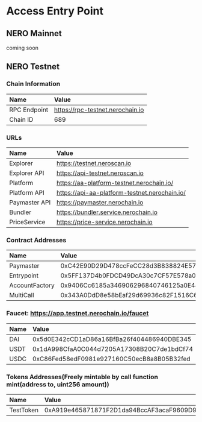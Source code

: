 # Access Entry Point

## NERO Mainnet

coming soon

## NERO Testnet

### Chain Information

| Name         | Value                            |
| :----------- | :------------------------------- |
| RPC Endpoint | https://rpc-testnet.nerochain.io |
| Chain ID     | 689                              |

### URLs

| Name          | Value                                         |
| :------------ | :-------------------------------------------- |
| Explorer      | https://testnet.neroscan.io                   |
| Explorer API  | https://api-testnet.neroscan.io               |
| Platform      | https://aa-platform-testnet.nerochain.io/     |
| Platform API  | https://api-aa-platform-testnet.nerochain.io/ |
| Paymaster API | https://paymaster.nerochain.io                |
| Bundler       | https://bundler.service.nerochain.io          |
| PriceService  | https://price-service.nerochain.io            |

### Contract Addresses

| Name           | Value                                      |
| :------------- | :----------------------------------------- |
| Paymaster      | 0xC42E90D29D478ccFeCC28d3B838824E57e51F284 |
| Entrypoint     | 0x5FF137D4b0FDCD49DcA30c7CF57E578a026d2789 |
| AccountFactory | 0x9406Cc6185a346906296840746125a0E44976454 |
| MultiCall      | 0x343A0DdD8e58bEaf29d69936c82F1516C6677B0E |

### Faucet: https://app.testnet.nerochain.io/faucet

| Name | Value                                      |
| :--- | :----------------------------------------- |
| DAI  | 0x5d0E342cCD1aD86a16BfBa26f404486940DBE345 |
| USDT | 0x1dA998CfaA0C044d7205A17308B20C7de1bdCf74 |
| USDC | 0xC86Fed58edF0981e927160C50ecB8a8B05B32fed |

### Tokens Addresses(Freely mintable by call function mint(address to, uint256 amount))

| Name      | Value                                      |
| :-------- | :----------------------------------------- |
| TestToken | 0xA919e465871871F2D1da94BccAF3acaF9609D968 |
